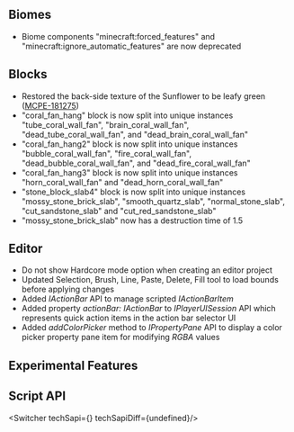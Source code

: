 



## Biomes

-   Biome components "minecraft:forced\_features" and "minecraft:ignore\_automatic\_features" are now deprecated 

## Blocks

-   Restored the back-side texture of the Sunflower to be leafy green ([MCPE-181275](https://bugs.mojang.com/browse/MCPE-181275)) 
-   "coral\_fan\_hang" block is now split into unique instances "tube\_coral\_wall\_fan", "brain\_coral\_wall\_fan", "dead\_tube\_coral\_wall\_fan", and "dead\_brain\_coral\_wall\_fan" 
-   "coral\_fan\_hang2" block is now split into unique instances "bubble\_coral\_wall\_fan", "fire\_coral\_wall\_fan", "dead\_bubble\_coral\_wall\_fan", and "dead\_fire\_coral\_wall\_fan" 
-   "coral\_fan\_hang3" block is now split into unique instances "horn\_coral\_wall\_fan" and "dead\_horn\_coral\_wall\_fan"
-   "stone\_block\_slab4" block is now split into unique instances "mossy\_stone\_brick\_slab", "smooth\_quartz\_slab", "normal\_stone\_slab", "cut\_sandstone\_slab" and "cut\_red\_sandstone\_slab" 
-   "mossy\_stone\_brick\_slab" now has a destruction time of 1.5

## Editor

-   Do not show Hardcore mode option when creating an editor project 
-   Updated Selection, Brush, Line, Paste, Delete, Fill tool to load bounds before applying changes
-   Added _IActionBar_ API to manage scripted _IActionBarItem_
-   Added property _actionBar: IActionBar_ to _IPlayerUISession_ API which represents quick action items in the action bar selector UI
-   Added _addColorPicker_ method to _IPropertyPane_ API to display a color picker property pane item for modifying _RGBA_ values 




<h2 className="experimental_divider">Experimental Features</h2>





## **Script API**

<Switcher techSapi={<TechSapiExp/>} techSapiDiff={undefined}/>


